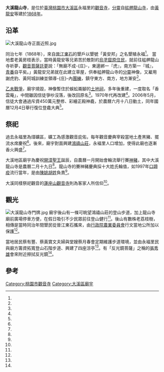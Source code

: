 {{coord|24.894530|121.324286|display=title}}
{{東亞廟宇
| name =大溪龍山寺
| img =File:大溪龍山寺正面遠照.jpg
| img_capt =
| image_width = 250px
| location = {{TWN}}[[桃園市|桃園市]][[大溪區|大溪區]]永福里信義路1125號
| god = 
| type =
| struct =
| open_year =
| cere_date =農曆二月十九
|}}
'''大溪龍山寺'''，是位於[[臺灣|臺灣]][[桃園市|桃園市]][[大溪區|大溪區]]永福里的[[觀音寺|觀音寺]]，[[分靈|分靈]]自[[艋舺龍山寺|艋舺龍山寺]]，由[[黃龍安|黃龍安]]等建於[[1868年|1868年]]。

==沿革==
[[File:大溪龍山寺正面近照.jpg|thumb]]
{{fact|[[同治|同治]]年間，因[[大溪區|大嵙崁]][[烏塗窟_(桃園市)|烏塗窟]]墾首吳文俊之父被[[生番|生番]]（[[泰雅族|泰雅族]]）[[出草|出草]][[獵首|獵首]]，傷心的文俊放棄此地，並將此地與開墾權轉賣予[[黃龍安|黃龍安]]的墾號「黃安邦」。}}

同治七年（1868年），來自[[晉江縣|晉江]][[東石鎮_(晉江市)|東石]]的墾戶以墾號「黃安邦」之名墾殖永福<ref name="劉愛生3"/>。
當地耆老黃房枝表示，當時黃龍安等兄弟苦於敵對的[[烏塗窟_(桃園市)|烏塗窟]][[原住民|原住民]]，就前往艋舺龍山寺祈夢，[[觀音菩薩|觀音菩薩]][[託夢|託夢]]說：「無廟不成-{庄}-，東邊綁一『虎』，南方築一『城』，[[生番|青番]]自平矣。」黃龍安兄弟就在此建立草屋，供奉艋舺龍山寺的[[分靈|分靈]]神像，又雇用謝虎豹、黃阿城訓練並領導-{庄}-內[[團練|團練]]，鎮守東方、南方，地方漸安<ref name="黃文杰2"/>。

[[乙未戰爭|乙未戰爭]]，廟宇燒毀，神像暫住於蜈蚣崙腳的[[土地祠|土地祠]]，多年後重建，一度取名「香雲庵」，中間雖因信徒爭吵沒落，後改回原名<ref name="黃文杰2"/>。1970年代再改建<ref name="劉愛生3"/>。2006年5月，信徒大會通過斥資450萬元整修、彩繪正殿神龕，於農曆六月十八日動土，同年國曆12月4日舉行復位登龕大典<ref name="劉愛生1"/>。

==祭祀==
過去永福里為煤礦區，礦工為感激觀音庇佑，每年觀音慶典宰殺當地土產黑豬、擺流水席慶祝<ref name="黃文杰1"/>。後來，廟宇對面興建[[鴻禧山莊|鴻禧山莊]]，永褔里人口增加，使得此廟也逐漸香火興盛<ref name="劉愛生2"/>。

大溪地區廟宇為慶祝[[開漳聖王|開漳聖王]]誕辰，自農曆一月開始會輪流舉行賽[[神豬|神豬]]，其中大溪龍山寺是農曆二月十九日<ref name="石明啟"/>。龍山寺的賽神豬慶典採十大姓氏輪值，如1997年[[口蹄疫|口蹄疫]]流行當年，是由[[陳姓|陳]][[姚姓|姚]][[胡姓|胡姓]]負責<ref name="黃文杰1"/>。

大溪同樣祭祀觀音的[[蓮座山觀音寺|蓮座山觀音寺]]則為客家人所信仰<ref name="施美惠"/>。

==觀光==
[[File:大溪龍山寺門牌.jpg|thumb]]
廟宇後山有一條可眺望鴻禧山莊的登山步道，加上龍山寺廟前廣場停車方便，在假日吸引不少民眾前往登山健行<ref name="劉愛生2"/>。後山有數株老荔枝樹，相傳是當時同治年間墾民從晉江東石攜來，由[[行政院農業委員會|行政院農業委員會]]行文當地公所加以保護<ref name="劉愛生3"/>。

當地居民蔡有豐、蔡黃寶文夫婦與堂嫂蔡月春會定期維護步道環境，並由永褔里民與廟方籌資拓寬登山石階步道、興建了四座涼亭<ref name="劉愛生2"/>。有「反光鏡菩薩」之稱的[[張秀雄|張秀雄]]會來附近擦拭反光鏡<ref name="游婉琪"/>。

==參考==
{{Reflist|35em|refs =
<ref name="施美惠">{{Cite news|url=|title=古蹟拓製匾聯贈信徒 在桃園蓮座山觀音寺拓得的匾聯「萬年福地 一品名山」兼具文史及 藝術價值|author=施美惠|language=zh-tw|publisher=《聯合報》|date=1997-04-11|accessdate=}}</ref>

<ref name="劉愛生1">{{Cite news|url=|title=龍山寺完成整修 佛祖金尊復位|author=劉愛生|language=zh-tw|publisher=《聯合報》|date=2006-12-05|accessdate=}}</ref>

<ref name="劉愛生2">{{Cite news|url=|title=登山順便清除雜草 大溪龍山寺後古道乾淨 都虧蔡家義工|author=劉愛生|language=zh-tw|publisher=《聯合晚報》|date=2000-09-28|accessdate=}}</ref>

<ref name="劉愛生3">{{Cite news|url=|title=6棵百年荔枝樹 大溪立牌保護|author=劉愛生|language=zh-tw|publisher=《聯合報》|date=2007-12-11|accessdate=}}</ref>

<ref name="黃文杰1">{{Cite news|url=|title=大溪無口蹄疫陰影 龍山寺大拜拜以神豬謝神|author=黃文-{杰}-|language=zh-tw|publisher=《中國時報》|date=1997-03-28|accessdate=}}</ref>

<ref name="黃文杰2">{{Cite news|url=|title=大溪龍山寺屹立百年古有上乘地理傳說香火鼎盛信徒遍全省|author=黃文-{杰}-|language=zh-tw|publisher=《中國時報》|date=1996-03-06|accessdate=}}</ref>

<ref name="石明啟">{{Cite news|url=|title=接力賽神豬 熱鬧到三月 慶開漳聖王誕辰|author=石明啟|language=zh-tw|publisher=《中國時報》|date=2005-02-19|accessdate=}}</ref>

<ref name="游婉琪">{{Cite news|url=https://paper.udn.com/udnpaper/POE0022/306988/web/|title=反光鏡守護者張秀雄|author=游婉琪|language=zh-tw|newspaper=《講義雜誌電子報》|date=2016-12-19|accessdate=2022-06-24}}</ref>

}}
{{臺灣龍山寺}}
{{portal bar|桃園|道教|border=no}}
{{commonscat|Daxi Longshan Temple}}
[[Category:桃園市觀音寺|Category:桃園市觀音寺]]
[[Category:大溪區廟宇|Category:大溪區廟宇]]